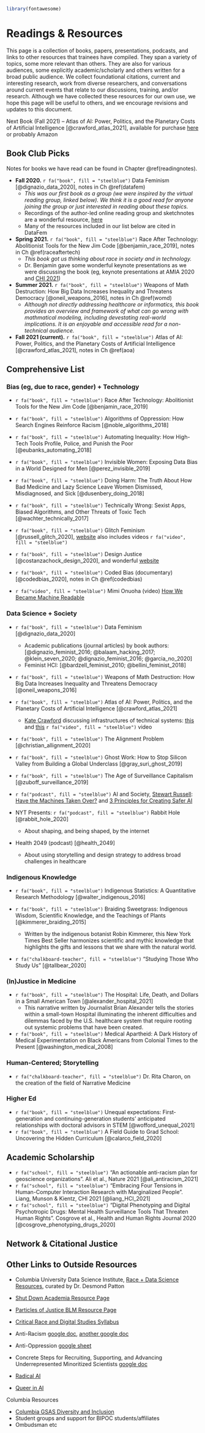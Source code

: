 ```r
library(fontawesome)
```

# Readings & Resources {#resources}

This page is a collection of books, papers, presentations, podcasts, and links to other resources that trainees have compiled. They span a variety of topics, some more relevant than others. They are also for various audiences, some explicitly academic/scholarly and others written for a broad public audience. We collect foundational citations, current and interesting research, work from diverse researchers, and conversations around current events that relate to our discussions, training, and/or research. 
Although we have collected these resources for our own use, we hope this page will be useful to others, and we encourage revisions and updates to this document. 

Next Book (Fall 2021) -- Atlas of AI: Power, Politics, and the Planetary Costs of Artificial Intelligence [@crawford_atlas_2021], available for purchase [here](https://bookshop.org/books/atlas-of-ai-power-politics-and-the-planetary-costs-of-artificial-intelligence/9780300209570) or probably Amazon


## Book Club Picks

Notes for books we have read can be found in Chapter \@ref(readingnotes).

- **Fall 2020.** `r fa("book", fill = "steelblue")` Data Feminism [@dignazio_data_2020], notes in Ch \@ref(datafem) <i class="fas fa-book"></i>
  * *This was our first book as a group (we were inspired by the virtual reading group, linked below). We think it is a good read for anyone joining the group or just interested in reading about these topics.*
  * Recordings of the author-led online reading group and sketchnotes are a wonderful resource, [here](http://datafeminism.io/blog/book/data-feminism-reading-group/)
  * Many of the resources included in our list below are cited in DataFem

- **Spring 2021.** `r fa("book", fill = "steelblue")` Race After Technology: Abolitionist Tools for the New Jim Code [@benjamin_race_2019], notes in Ch \@ref(raceaftertech)
  * *This book got us thinking about race in society and in technology.*
  * Dr. Benjamin gave some wonderful keynote presentations as we were discussing the book (eg, keynote presentations at AMIA 2020 and [CHI 2021](https://youtu.be/kDcz44ifdQw))

- **Summer 2021.** `r fa("book", fill = "steelblue")` Weapons of Math Destruction: How Big Data Increases Inequality and Threatens Democracy [@oneil_weapons_2016], notes in Ch \@ref(womd)
  * *Although not directly addressing healthcare or informatics, this book provides an overview and framework of what can go wrong with mathmatical modeling, including devestating real-world implications. It is an enjoyable and accessible read for a non-technical audience.*

- **Fall 2021 (current).** `r fa("book", fill = "steelblue")` Atlas of AI: Power, Politics, and the Planetary Costs of Artificial Intelligence [@crawford_atlas_2021], notes in Ch \@ref(aoa)


## Comprehensive List


### Bias (eg, due to race, gender) + Technology

- `r fa("book", fill = "steelblue")` Race After Technology: Abolitionist Tools for the New Jim Code [@benjamin_race_2019]

- `r fa("book", fill = "steelblue")` Algorithms of Oppression: How Search Engines Reinforce Racism [@noble_algorithms_2018]

- `r fa("book", fill = "steelblue")` Automating Inequality: How High-Tech Tools Profile, Police, and Punish the Poor [@eubanks_automating_2018]

- `r fa("book", fill = "steelblue")` Invisible Women: Exposing Data Bias in a World Designed for Men [@perez_invisible_2019]

- `r fa("book", fill = "steelblue")` Doing Harm: The Truth About How Bad Medicine and Lazy Science Leave Women Dismissed, Misdiagnosed, and Sick [@dusenbery_doing_2018]

- `r fa("book", fill = "steelblue")` Technically Wrong: Sexist Apps, Biased Algorithms, and Other Threats of Toxic Tech [@wachter_technically_2017]

- `r fa("book", fill = "steelblue")` Glitch Feminism [@russell_glitch_2020], [website](https://www.legacyrussell.com/GLITCHFEMINISM) also includes videos `r fa("video", fill = "steelblue")`

- `r fa("book", fill = "steelblue")` Design Justice [@costanzachock_design_2020], and wonderful [website](https://designjustice.org/)


- `r fa("book", fill = "steelblue")` Coded Bias (documentary) [@codedbias_2020], notes in Ch \@ref(codedbias)

- `r fa("video", fill = "steelblue")` Mimi Onuoha (video) [How We Became Machine Readable](https://vimeo.com/233011125)


### Data Science + Society

- `r fa("book", fill = "steelblue")` Data Feminism [@dignazio_data_2020]
  * Academic publications (journal articles) by book authors: [@dignazio_feminist_2016; @balaam_hacking_2017; @klein_seven_2020; @dignazio_feminist_2016; @garcia_no_2020]
  * Feminist HCI: [@bardzell_feminist_2010; @bellini_feminist_2018]
  
- `r fa("book", fill = "steelblue")` Weapons of Math Destruction: How Big Data Increases Inequality and Threatens Democracy [@oneil_weapons_2016]

- `r fa("book", fill = "steelblue")` Atlas of AI: Power, Politics, and the Planetary Costs of Artificial Intelligence [@crawford_atlas_2021]
  * [Kate Crawford](https://www.katecrawford.net/about.html) discussing infrastructures of technical systems: [this](https://www.youtube.com/watch?v=pRpSW6T_Wuo) and [this](https://youtu.be/v8wi3ya-y3g) `r fa("video", fill = "steelblue")` video
  
  
- `r fa("book", fill = "steelblue")` The Alignment Problem [@christian_allignment_2020]
- `r fa("book", fill = "steelblue")` Ghost Work: How to Stop Silicon Valley from Building a Global Underclass [@gray_suri_ghost_2019]
- `r fa("book", fill = "steelblue")` The Age of Surveillance Capitalism [@zuboff_surveillance_2019]



- `r fa("podcast", fill = "steelblue")` AI and Society, [Stewart Russell](https://people.eecs.berkeley.edu/~russell/): [Have the Machines Taken Over?](https://www.youtube.com/watch?v=jmbfQ3mjHWI) and [3 Principles for Creating Safer AI](https://www.ted.com/talks/stuart_russell_3_principles_for_creating_safer_ai/up-next)


- NYT Presents: `r fa("podcast", fill = "steelblue")` Rabbit Hole [@rabbit_hole_2020]
  * About shaping, and being shaped, by the internet
- Health 2049 (podcast) [@health_2049]
  * About using storytelling and design strategy to address broad challenges in healthcare


### Indigenous Knowledge

- `r fa("book", fill = "steelblue")` Indigenous Statistics: A Quantitative Research Methodology [@walter_indigenous_2016]

- `r fa("book", fill = "steelblue")` Braiding Sweetgrass: Indigenous Wisdom, Scientific Knowledge, and the Teachings of Plants [@kimmerer_braiding_2015]
   * Written by the indigenous botanist Robin Kimmerer, this New York Times Best Seller harmonizes scientific and mythic knowledge that highlights the gifts and lessons that we share with the natural world. 

- `r fa("chalkboard-teacher", fill = "steelblue")` "Studying Those Who Study Us" [@tallbear_2020]


### (In)Justice in Medicine


- `r fa("book", fill = "steelblue")` The Hospital: Life, Death, and Dollars in a Small American Town [@alexander_hospital_2021]
   * This narrative written by Journalist Brian Alexander tells the stories within a small-town Hospital illuminating the inherent difficulties and dilemmas faced by the U.S. healthcare system that require rooting out systemic problems that have been created. 
   
- `r fa("book", fill = "steelblue")` Medical Apartheid: A Dark History of Medical Experimentation on Black Americans from Colonial Times to the Present [@washington_medical_2008]



### Human-Centered; Storytelling


- `r fa("chalkboard-teacher", fill = "steelblue")` Dr. Rita Charon, on the creation of the field of Narrative Medicine 


### Higher Ed

- `r fa("book", fill = "steelblue")` Unequal expectations: First-generation and continuing-generation students’ anticipated relationships with doctoral advisors in STEM [@wofford_unequal_2021]
- `r fa("book", fill = "steelblue")` A Field Guide to Grad School: Uncovering the Hidden Curriculum [@calarco_field_2020]






## Academic Scholarship

- `r fa("school", fill = "steelblue")` "An actionable anti-racism plan for geoscience organizations". Ali et al., Nature 2021 [@ali_antiracism_2021]
- `r fa("school", fill = "steelblue")` "Embracing Four Tensions in Human-Computer Interaction Research with Marginalized People". Liang, Munson & Kientz, CHI 2021 [@liang_HCI_2021]
- `r fa("school", fill = "steelblue")` "Digital Phenotyping and Digital Psychotropic Drugs: Mental Health Surveillance Tools That Threaten Human Rights". Cosgrove et al., Health and Human Rights Journal 2020 [@cosgrove_phenotyping_drugs_2020]




## Network & Citational Justice




## Other Links to Outside Resources

- Columbia University Data Science Institute, [Race + Data Science Resources](https://datascience.columbia.edu/diversity/race-data-science-resources/), curated by Dr. Desmond Patton


- [Shut Down Academia Resource Page](https://www.shutdownstem.com/resources)
- [Particles of Justice BLM Resource Page](https://www.particlesforjustice.org/resources)


- [Critical Race and Digital Studies Syllabus](https://criticalracedigitalstudies.com/syllabus/)

- Anti-Racism [google doc](https://docs.google.com/document/d/1hpub-jkm9cLzJWqZSsETqbE6tZ13Q0UbQz--vQ2avEc/preview?pru=AAABcsN4aJw*6TW1VkdMyvfZOMHsSVmsYg), [another google doc](https://docs.google.com/document/d/1BRlF2_zhNe86SGgHa6-VlBO-QgirITwCTugSfKie5Fs/preview?pru=AAABcsN4Mio*zMsO1fI_2ymsmqtXb0ZAZw)
- Anti-Oppression [google sheet](https://docs.google.com/spreadsheets/d/1RkJ-uqKzyhRc6ZxRh2mtcBG5vmGM3hi5aiAvQXPGPR0/edit#gid=1433041826)
- Concrete Steps for Recruiting, Supporting, and Advancing Underrepresented Minoritized Scientists [google doc](https://docs.google.com/document/d/1Ic6bil2AvrQmPFUcUyxcw_FumofKkUo3VLsU7qG0cTk/preview?pru=AAABcsMdcOw*rqbF-IyZSoJBfHrpIZeWUw#)

- [Radical AI](https://radicalai.net/)
- [Queer in AI](https://sites.google.com/view/queer-in-ai//)


Columbia Resources 

- [Columbia GSAS Diversity and Inclusion](https://gsas.columbia.edu/our-intellectual-community/diversity)
- Student groups and support for BIPOC students/affiliates
- Ombudsman etc


